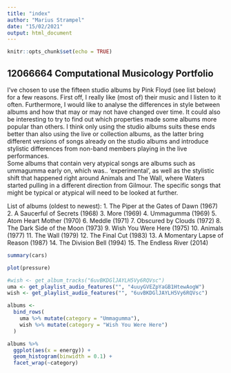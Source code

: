 ```yaml
---
title: "index"
author: "Marius Strampel"
date: "15/02/2021"
output: html_document
---
```


```r
knitr::opts_chunk$set(echo = TRUE)
```

## 12066664 Computational Musicology Portfolio

I've chosen to use the fifteen studio albums by Pink Floyd (see list below) for a few reasons. First off, I really like (most of) their music and I listen to it often. Furthermore, I would like to analyse the differences in style between albums and how that may or may not have changed over time. It could also be interesting to try to find out which properties made some albums more popular than others. I think only using the studio albums suits these ends better than also using the live or collection albums, as the latter bring different versions of songs already on the studio albums and introduce stylistic differences from non-band members playing in the live performances.
<br>
Some albums that contain very atypical songs are albums such as ummagumma early on, which was.. 'experimental', as well as the stylistic shift that happened right around Animals and The Wall, where Waters started pulling in a different direction from Gilmour. The specific songs that might be typical or atypical will need to be looked at further.

List of albums (oldest to newest):
1. The Piper at the Gates of Dawn (1967)
2. A Saucerful of Secrets (1968)
3. More (1969)
4. Ummagumma (1969)
5. Atom Heart Mother (1970)
6. Meddle (1971)
7. Obscured by Clouds (1972)
8. The Dark Side of the Moon (1973)
9. Wish You Were Here (1975)
10. Animals (1977)
11. The Wall (1979)
12. The Final Cut (1983)
13. A Momentary Lapse of Reason (1987)
14. The Division Bell (1994)
15. The Endless River (2014)


```r
summary(cars)
```


```r
plot(pressure)
```

```r
#wish <- get_album_tracks("6uvBKDGlJAYLH5Vy6RQVsc") 
uma <- get_playlist_audio_features("", "4uuyGVEZpYaGB1HtewAogW")
wish <- get_playlist_audio_features("", "6uvBKDGlJAYLH5Vy6RQVsc")

albums <-
  bind_rows(
    uma %>% mutate(category = "Ummagumma"),
    wish %>% mutate(category = "Wish You Were Here")
  )

albums %>%
  ggplot(aes(x = energy)) +
  geom_histogram(binwidth = 0.1) +
  facet_wrap(~category)
    
```



